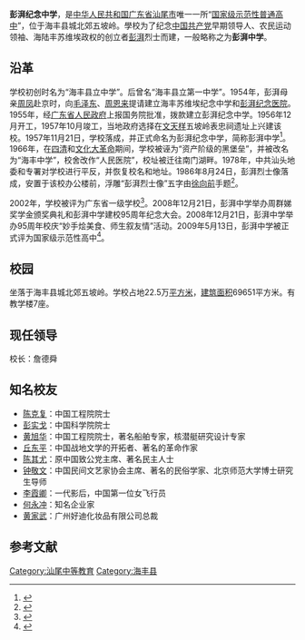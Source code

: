 {{coord|22.96631|115.33256|display=title}}
'''彭湃纪念中学'''，是[[中华人民共和国|中华人民共和国]][[广东省|广东省]][[汕尾市|汕尾市]]唯一一所“[[国家级示范性普通高中|国家级示范性普通高中]]”，位于海丰县城北郊五坡岭。學校为了纪念[[中国共产党|中国共产党]]早期领导人、农民运动领袖、海陆丰苏维埃政权的创立者[[彭湃|彭湃]]烈士而建，一般略称之为'''彭湃中学'''。

== 沿革 ==
学校初创时名为“海丰县立中学”。后曾名“海丰县立第一中学”。1954年，彭湃母亲[[周凤_(彭湃母亲)|周凤]]赴京时，向[[毛泽东|毛泽东]]、[[周恩来|周恩来]]提请建立海丰苏维埃纪念中学和[[彭湃纪念医院|彭湃纪念医院]]。1955年，经[[广东省人民政府|广东省人民政府]]上报国务院批准，拨款建立彭湃纪念中学。1956年12月开工，1957年10月竣工，当地政府选择在[[文天样|文天样]]五坡岭表忠祠遗址上兴建该校。1957年11月21日，学校落成，并正式命名为彭湃纪念中学，简称彭湃中学<ref>{{Cite book|title=广东名校大典 第3册|last=广东教育杂志社编|first=|publisher=广州：[[广东经济出版社|广东经济出版社]]|year=2005.03|isbn=7-80677-949-3|location=|pages=434}}</ref>。1966年，在[[四清运动|四清]]和[[文化大革命|文化大革命]]期间，学校被诬为“资产阶级的黑堡垒”，并被改名为“海丰中学”，校舍改作“人民医院”，校址被迁往南门湖畔。1978年，中共汕头地委和专署对学校进行平反，并恢复校名和地址。1986年8月24日，彭湃烈士像落成，安置于该校办公楼前，浮雕“彭湃烈士像”五字由[[徐向前|徐向前]]手题<ref>{{Cite book|title=海陆丰历史文化丛书 卷2 红色文化|last=《海陆丰历史文化丛书》编纂委员会编著|first=|publisher=广州：[[广东人民出版社|广东人民出版社]]|year=2013|isbn=978-7-218-08602-6|location=|pages=150-151}}</ref>。

2002年，学校被评为广东省一级学校<ref>{{Cite book|title=广东省地方志丛书 汕尾市志 下|last=汕尾市地方志编纂委员会编|first=|publisher=北京：[[方志出版社|方志出版社]]|year=2013.04|isbn=978-7-5144-0853-9|location=|pages=914}}</ref>。2008年12月21日，彭湃中学举办周群娣奖学金颁奖典礼和彭湃中学建校95周年纪念大会。2008年12月21日，彭湃中学举办95周年校庆“妙手烩美食、师生叙友情”活动。2009年5月13日，彭湃中学被正式评为国家级示范性高中<ref>{{Cite book|title=广东教育年鉴 2012 GUANGDONG EDUCATION YEARBOOK|last=广东省教育厅编|first=|publisher=广州：[[中山大学出版社|中山大学出版社]]|year=2013.06|isbn=978-7-306-04537-9|location=|pages=224}}</ref>。

== 校园 ==
坐落于海丰县城北郊五坡岭。学校占地22.5万[[平方米|平方米]]，[[建筑面积|建筑面积]]69651平方米。有教学楼7座。

== 现任领导 ==
校长：詹德舜

== 知名校友 ==
*[[陈克复|陈克复]]：中国工程院院士
*[[彭实戈|彭实戈]]：中国科学院院士
*[[黄旭华|黄旭华]]：中国工程院院士，著名船舶专家，核潜艇研究设计专家
*[[丘东平|丘东平]]：中国战地文学的开拓者、著名的革命作家
*[[陈其尤|陈其尤]]：原中国致公党主席、著名民主人士
*[[钟敬文|钟敬文]]：中国民间文艺家协会主席、著名的民俗学家、北京师范大学博士研究生导师
*[[李霞卿|李霞卿]]：一代影后，中国第一位女飞行员
*[[何永冲|何永冲]]：知名企业家
*[[黄家武|黄家武]]：广州好迪化妆品有限公司总裁

== 参考文献 ==
{{reflist}}
{{汕尾市高級中等學校列表}}
[[Category:汕尾中等教育|Category:汕尾中等教育]]
[[Category:海丰县|Category:海丰县]]